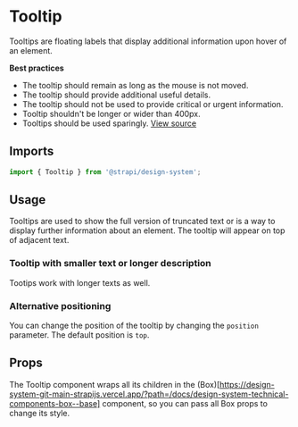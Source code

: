 

<Meta of={TooltipStories} />

# Tooltip

Tooltips are floating labels that display additional information upon hover of an element.

**Best practices**

- The tooltip should remain as long as the mouse is not moved.
- The tooltip should provide additional useful details.
- The tooltip should not be used to provide critical or urgent information.
- Tooltip shouldn't be longer or wider than 400px.
- Tooltips should be used sparingly.
  [View source](https://github.com/strapi/design-system/tree/main/packages/strapi-design-system/src/Tooltip)

## Imports

```js
import { Tooltip } from '@strapi/design-system';
```

## Usage

Tooltips are used to show the full version of truncated text or is a way to display further information about an
element. The tooltip will appear on top of adjacent text.

<Canvas of={TooltipStories.Base} />

### Tooltip with smaller text or longer description

Tootips work with longer texts as well.

<Canvas of={TooltipStories.WithTextInside} />

### Alternative positioning

You can change the position of the tooltip by changing the `position` parameter. The default position is `top`.

<Canvas of={TooltipStories.Grid} />

## Props

The Tooltip component wraps all its children in the
(Box)\[https://design-system-git-main-strapijs.vercel.app/?path=/docs/design-system-technical-components-box--base]
component, so you can pass all Box props to change its style.

<ArgsTable of={Tooltip} />
